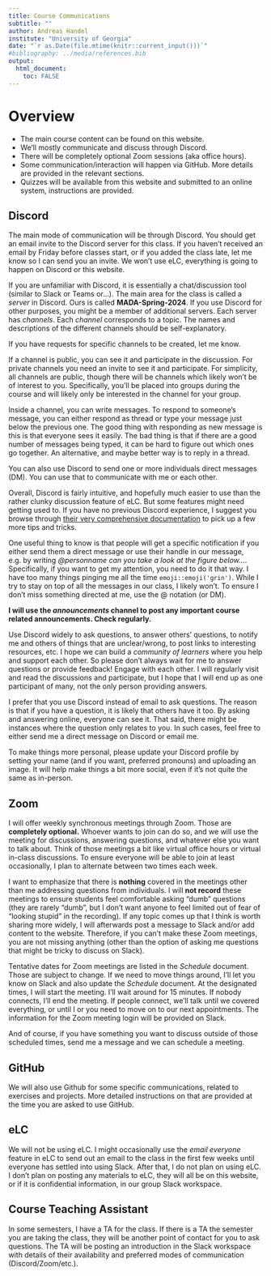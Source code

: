 ---
title: Course Communications
subtitle: ""
author: Andreas Handel
institute: "University of Georgia"
date: "`r as.Date(file.mtime(knitr::current_input()))`"
#bibliography: ../media/references.bib
output: 
  html_document:
    toc: FALSE
---

# Overview

* The main course content can be found on this website. 
* We'll mostly communicate and discuss through Discord.
* There will be completely optional Zoom sessions (aka office hours).
* Some communication/interaction will happen via GitHub. More details are provided in the relevant sections.
* Quizzes will be available from this website and submitted to an online system, instructions are provided.



## Discord

The main mode of communication will be through Discord. You should get an email invite to the Discord server for this class. If you haven't received an email by Friday before classes start, or if you added the class late, let me know so I can send you an invite. We won't use eLC, everything is going to happen on Discord or this website. 

If you are unfamiliar with Discord, it is essentially a chat/discussion tool (similar to Slack or Teams or...). The main area for the class is called a _server_ in Discord. Ours is called __MADA-Spring-2024__. If you use Discord for other purposes, you might be a member of additional servers. Each server has _channels_. Each _channel_ corresponds to a topic. The names and descriptions of the different channels should be self-explanatory. 

If you have requests for specific channels to be created, let me know.

If a channel is public, you can see it and participate in the discussion. For private channels you need an invite to see it and participate. For simplicity, all channels are public, though there will be channels which likely won't be of interest to you. Specifically, you'll be placed into groups during the course and will likely only be interested in the channel for your group.

Inside a channel, you can write messages. To respond to someone's message, you can either respond as thread or type your message just below the previous one. The good thing with responding as new message is this is that everyone sees it easily. The bad thing is that if there are a good number of messages being typed, it can be hard to figure out which ones go together. An alternative, and maybe better way is to reply in a thread.   

You can also use Discord to send one or more individuals direct messages (DM). You can use that to communicate with me or each other.

Overall, Discord is fairly intuitive, and hopefully much easier to use than the rather clunky discussion feature of eLC. But some features might need getting used to. If you have no previous Discord experience, I suggest you browse through [their very comprehensive documentation](https://support.discord.com/hc/en-us) to pick up a few more tips and tricks.

One useful thing to know is that people will get a specific notification if you either send them a direct message or use their handle in our message, e.g. by writing _@personname can you take a look at the figure below..._. Specifically, if you want to get my attention, you need to do it that way. I have too many things pinging me all the time `emoji::emoji('grin')`. While I try to stay on top of all the messages in our class, I likely won't. To ensure I don't miss something directed at me, use the @ notation (or DM).

**I will use the _announcements_ channel to post any important course related announcements. Check regularly.**

Use Discord widely to ask questions, to answer others' questions, to notify me and others of things that are unclear/wrong, to post links to interesting resources, etc. I hope we can build a _community of learners_ where you help and support each other. So please don't always wait for me to answer questions or provide feedback! Engage with each other. I will regularly visit and read the discussions and participate, but I hope that I will end up as one participant of many, not the only person providing answers.

I prefer that you use Discord instead of email to ask questions. The reason is that if you have a question, it is likely that others have it too. By asking and answering online, everyone can see it. That said, there might be instances where the question only relates to you. In such cases, feel free to either send me a direct message on Discord or email me. 

To make things more personal, please update your Discord profile by setting your name (and if you want, preferred pronouns) and uploading an image. It will help make things a bit more social, even if it's not quite the same as in-person.


## Zoom

I will offer weekly synchronous meetings through Zoom. Those are **completely optional.**  Whoever wants to join can do so, and we will use the meeting for discussions, answering questions, and whatever else you want to talk about. Think of those meetings a bit like virtual office hours or virtual in-class discussions. To ensure everyone will be able to join at least occasionally, I plan to alternate between two times each week. 

I want to emphasize that there is **nothing** covered in the meetings other than me addressing questions from individuals. I will **not record** these meetings to ensure students feel comfortable asking "dumb" questions (they are rarely "dumb", but I don't want anyone to feel limited out of fear of "looking stupid" in the recording). If any topic comes up that I think is worth sharing more widely, I will afterwards post a message to Slack and/or add content to the website. Therefore, if you can't make these Zoom meetings, you are not missing anything (other than the option of asking me questions that might be tricky to discuss on Slack).

Tentative dates for Zoom meetings are listed in the _Schedule_ document. Those are subject to change. If we need to move things around, I'll let you know on Slack and also update the _Schedule_ document. At the designated times, I will start the meeting. I'll wait around for 15 minutes. If nobody connects, I'll end the meeting. If people connect, we'll talk until we covered everything, or until I or you need to move on to our next appointments. The information for the Zoom meeting login will be provided on Slack.

And of course, if you have something you want to discuss outside of those scheduled times, send me a message and we can schedule a meeting.


## GitHub

We will also use Github for some specific communications, related to exercises and projects. More detailed instructions on that are provided at the time you are asked to use GitHub.



## eLC

We will not be using eLC. I might occasionally use the _email everyone_ feature in eLC to send out an email to the class in the first few weeks until everyone has settled into using Slack. After that, I do not plan on using eLC. I don't plan on posting any materials to eLC, they will all be on this website, or if it is confidential information, in our group Slack workspace.



## Course Teaching Assistant

In some semesters, I have a TA for the class. If there is a TA the semester you are taking the class, they will be another point of contact for you to ask questions. The TA will be posting an introduction in the Slack workspace with details of their availability and preferred modes of communication (Discord/Zoom/etc.).


